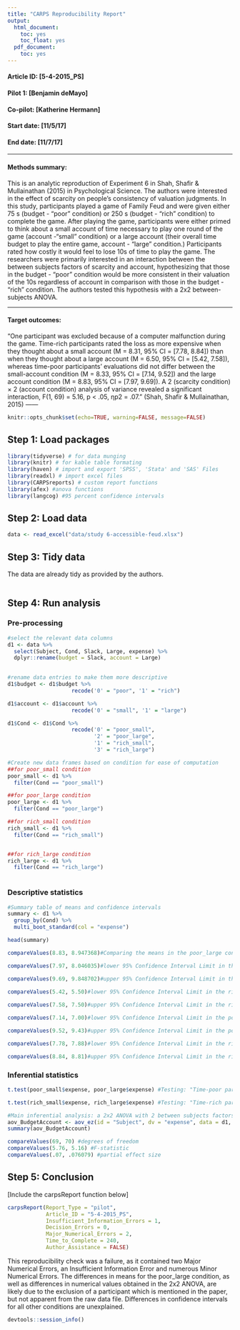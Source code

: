 ```yaml
---
title: "CARPS Reproducibility Report"
output:
  html_document:
    toc: yes
    toc_float: yes
  pdf_document:
    toc: yes
---
```


#### Article ID: [5-4-2015_PS]
#### Pilot 1: [Benjamin deMayo]
#### Co-pilot: [Katherine Hermann]
#### Start date: [11/5/17]
#### End date: [11/7/17]   

-------

#### Methods summary: 
This is an analytic reproduction of Experiment 6 in Shah, Shafir & Mullainathan (2015) in Psychological Science. The authors were interested in the effect of scarcity on people's consistency of valuation judgments. In this study, participants played a game of Family Feud and were given either 75 s (budget - "poor" condition) or 250 s (budget - "rich" condition) to complete the game. After playing the game, participants were either primed to think about a small account of time necessary to play one round of the game (account -"small" condition) or a large account (their overall time budget to play the entire game, account - "large" condition.) Participants rated how costly it would feel to lose 10s of time to play the game. The researchers were primarily interested in an interaction between the between subjects factors of scarcity and account, hypothesizing that those in the budget - "poor" condition would be more consistent in their valuation of the 10s regardless of account in comparison with those in the budget - "rich" condition. The authors tested this hypothesis with a 2x2 between-subjects ANOVA.

------

#### Target outcomes: 
"One participant was excluded because of a computer
malfunction during the game. Time-rich participants
rated the loss as more expensive when they thought
about a small account (M = 8.31, 95% CI = [7.78, 8.84])
than when they thought about a large account (M = 6.50,
95% CI = [5.42, 7.58]), whereas time-poor participants’
evaluations did not differ between the small-account
condition (M = 8.33, 95% CI = [7.14, 9.52]) and the large account
condition (M = 8.83, 95% CI = [7.97, 9.69]). A 2
(scarcity condition) × 2 (account condition) analysis of
variance revealed a significant interaction, F(1, 69) = 5.16,
p < .05, ηp2 = .07." (Shah, Shafir & Mullainathan, 2015)
------

```r
knitr::opts_chunk$set(echo=TRUE, warning=FALSE, message=FALSE)
```

## Step 1: Load packages

```r
library(tidyverse) # for data munging
library(knitr) # for kable table formating
library(haven) # import and export 'SPSS', 'Stata' and 'SAS' Files
library(readxl) # import excel files
library(CARPSreports) # custom report functions
library(afex) #anova functions
library(langcog) #95 percent confidence intervals
```

## Step 2: Load data

```r
data <- read_excel("data/study 6-accessible-feud.xlsx")
```

## Step 3: Tidy data
The data are already tidy as provided by the authors.

```r

```

## Step 4: Run analysis

### Pre-processing


```r
#select the relevant data columns
d1 <- data %>%
  select(Subject, Cond, Slack, Large, expense) %>%
  dplyr::rename(budget = Slack, account = Large)
  

#rename data entries to make them more descriptive
d1$budget <- d1$budget %>%
                    recode('0' = "poor", '1' = "rich")

d1$account <- d1$account %>%
                    recode('0' = "small", '1' = "large")

d1$Cond <- d1$Cond %>%
                    recode('0' = "poor_small",
                           '2' = "poor_large",
                           '1' = "rich_small",
                           '3' = "rich_large")

#Create new data frames based on condition for ease of computation
##for poor_small condition
poor_small <- d1 %>%
  filter(Cond == "poor_small")

##for poor_large condition
poor_large <- d1 %>%
  filter(Cond == "poor_large")

##for rich_small condition
rich_small <- d1 %>%
  filter(Cond == "rich_small")


##for rich_large condition
rich_large <- d1 %>%
  filter(Cond == "rich_large")
        
```

### Descriptive statistics
```r
#Summary table of means and confidence intervals
summary <- d1 %>%
  group_by(Cond) %>%
  multi_boot_standard(col = "expense")

head(summary)

compareValues(8.83, 8.947368)#Comparing the means in the poor_large condition

compareValues(7.97, 8.046035)#lower 95% Confidence Interval Limit in the poor_large condition

compareValues(9.69, 9.848702)#upper 95% Confidence Interval Limit in the poor_large condition
    
compareValues(5.42, 5.50)#lower 95% Confidence Interval Limit in the rich_large condition

compareValues(7.58, 7.50)#upper 95% Confidence Interval Limit in the rich_large condition

compareValues(7.14, 7.00)#lower 95% Confidence Interval Limit in the poor_small condition

compareValues(9.52, 9.43)#upper 95% Confidence Interval Limit in the poor_small condition

compareValues(7.78, 7.88)#lower 95% Confidence Interval Limit in the rich_small condition

compareValues(8.84, 8.81)#upper 95% Confidence Interval Limit in the rich_small condition

```

### Inferential statistics

```r

t.test(poor_small$expense, poor_large$expense) #Testing: "Time-poor participants’ evaluations did not differ between the small-account condition and the large account condition." This test was not formally conducted in the paper, although the result mentioned in the paper is confirmed here.

t.test(rich_small$expense, rich_large$expense) #Testing: "Time-rich participants rated the loss as more expensive when they thought about a small account than when they thought about a large account." This test was not formally conducted in the paper, although the result mentioned in the paper is confirmed here.

#Main inferential analysis: a 2x2 ANOVA with 2 between subjects factors, account and budget
aov_BudgetAccount <- aov_ez(id = "Subject", dv = "expense", data = d1, between = c("budget", "account"), anova_table = list(es = "pes"))
summary(aov_BudgetAccount)

compareValues(69, 70) #degrees of freedom
compareValues(5.76, 5.16) #F-statistic
compareValues(.07, .076079) #partial effect size

```

## Step 5: Conclusion

[Include the carpsReport function below]

```r
carpsReport(Report_Type = "pilot", 
            Article_ID = "5-4-2015_PS", 
            Insufficient_Information_Errors = 1, 
            Decision_Errors = 0, 
            Major_Numerical_Errors = 2, 
            Time_to_Complete = 240, 
            Author_Assistance = FALSE)
```

This reproducibility check was a failure, as it contained two Major Numerical Errors, an Insufficient Information Error and numerous Minor Numerical Errors. The differences in means for the poor_large condition, as well as differences in numerical values obtained in the 2x2 ANOVA, are likely due to the exclusion of a participant which is mentioned in the paper, but not apparent from the raw data file. Differences in confidence intervals for all other conditions are unexplained.


```r
devtools::session_info()
```
